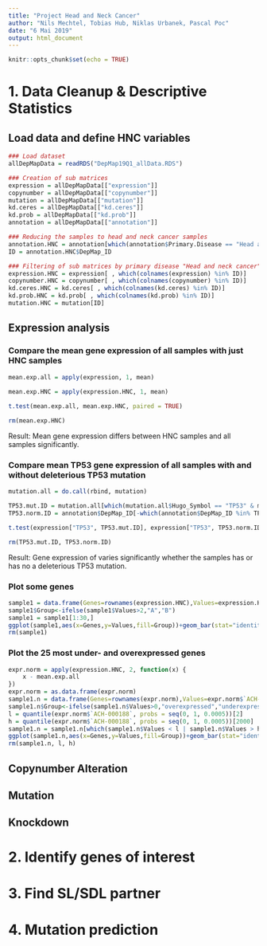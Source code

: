 ---
title: "Project Head and Neck Cancer"
author: "Nils Mechtel, Tobias Hub, Niklas Urbanek, Pascal Poc"
date: "6 Mai 2019"
output: html_document
---

```{r setup, include=FALSE}
knitr::opts_chunk$set(echo = TRUE)
```

# 1. Data Cleanup & Descriptive Statistics

## Load data and define HNC variables
```{r}
### Load dataset
allDepMapData = readRDS("DepMap19Q1_allData.RDS")

### Creation of sub matrices
expression = allDepMapData[["expression"]]
copynumber = allDepMapData[["copynumber"]]
mutation = allDepMapData[["mutation"]]
kd.ceres = allDepMapData[["kd.ceres"]]
kd.prob = allDepMapData[["kd.prob"]]
annotation = allDepMapData[["annotation"]]

### Reducing the samples to head and neck cancer samples
annotation.HNC = annotation[which(annotation$Primary.Disease == "Head and Neck Cancer"), ]
ID = annotation.HNC$DepMap_ID

### Filtering of sub matrices by primary disease "Head and neck cancer"
expression.HNC = expression[ , which(colnames(expression) %in% ID)]
copynumber.HNC = copynumber[ , which(colnames(copynumber) %in% ID)]
kd.ceres.HNC = kd.ceres[ , which(colnames(kd.ceres) %in% ID)]
kd.prob.HNC = kd.prob[ , which(colnames(kd.prob) %in% ID)]
mutation.HNC = mutation[ID]
```

## Expression analysis

### Compare the mean gene expression of all samples with just HNC samples
```{r}
mean.exp.all = apply(expression, 1, mean)
 
mean.exp.HNC = apply(expression.HNC, 1, mean)

t.test(mean.exp.all, mean.exp.HNC, paired = TRUE)

rm(mean.exp.HNC)

```
Result: Mean gene expression differs between HNC samples and all samples significantly.

### Compare mean TP53 gene expression of all samples with and without deleterious TP53 mutation
```{r}
mutation.all = do.call(rbind, mutation)

TP53.mut.ID = mutation.all[which(mutation.all$Hugo_Symbol == "TP53" & mutation.all$isDeleterious == TRUE), ]$DepMap_ID
TP53.norm.ID = annotation$DepMap_ID[-which(annotation$DepMap_ID %in% TP53.mut.ID)]

t.test(expression["TP53", TP53.mut.ID], expression["TP53", TP53.norm.ID])

rm(TP53.mut.ID, TP53.norm.ID)
```
Result: Gene expression of varies significantly whether the samples has or has no a deleterious TP53 mutation.

### Plot some genes
```{r}
sample1 = data.frame(Genes=rownames(expression.HNC),Values=expression.HNC$`ACH-000188`)
sample1$Group<-ifelse(sample1$Values>2,"A","B")
sample1 = sample1[1:30,] 
ggplot(sample1,aes(x=Genes,y=Values,fill=Group))+geom_bar(stat="identity")+coord_flip()
rm(sample1)
```
### Plot the 25 most under- and overexpressed genes
```{r}
expr.norm = apply(expression.HNC, 2, function(x) {
    x - mean.exp.all
})
expr.norm = as.data.frame(expr.norm)
sample1.n = data.frame(Genes=rownames(expr.norm),Values=expr.norm$`ACH-000188`)
sample1.n$Group<-ifelse(sample1.n$Values>0,"overexpressed","underexpressed")
l = quantile(expr.norm$`ACH-000188`, probs = seq(0, 1, 0.0005))[2]
h = quantile(expr.norm$`ACH-000188`, probs = seq(0, 1, 0.0005))[2000]
sample1.n = sample1.n[which(sample1.n$Values < l | sample1.n$Values > h),] 
ggplot(sample1.n,aes(x=Genes,y=Values,fill=Group))+geom_bar(stat="identity")+coord_flip()
rm(sample1.n, l, h)
```

## Copynumber Alteration

## Mutation

## Knockdown

# 2. Identify genes of interest

# 3. Find SL/SDL partner

# 4. Mutation prediction
